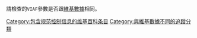 {{tracking category}}
{{empty category}}
{{hiddencat}}

請檢查{{tlx|Authority control}}的<code>VIAF</code>參數是否跟[[維基數據|維基數據]]相同。
{{seealso|Category:頁面調用帶參數規範控制模板}}

[[Category:包含规范控制信息的维基百科条目|Category:包含规范控制信息的维基百科条目]]
[[Category:與維基數據不同的追蹤分類‎|Category:與維基數據不同的追蹤分類‎]]
